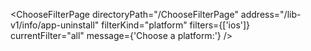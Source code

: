 


<ChooseFilterPage
    directoryPath="/ChooseFilterPage"
    address="/lib-v1/info/app-uninstall"
    filterKind="platform"
    filters={['ios']}
    currentFilter="all"
    message={'Choose a platform:'}
/>
